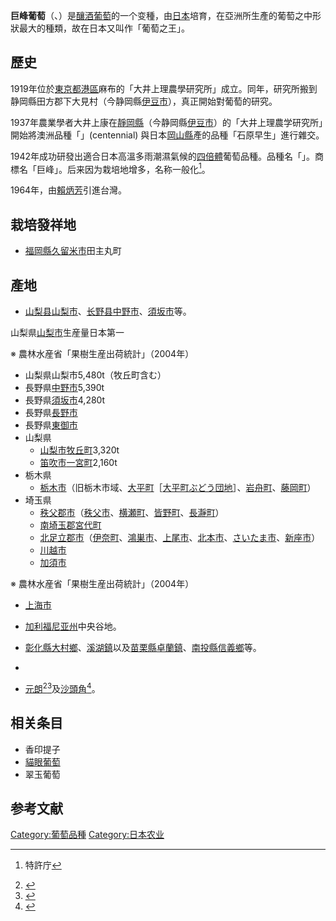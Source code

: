 {{Infobox grape variety
| name            = 巨峰葡萄
| image           = Japan's Kyoho Grapes.jpg
| caption         = 巨峰葡萄
| color           = [[黑色|黑色]]
| origin          = {{JPN}}
| pedigree0       = 
| pedigree1       = 四倍體[[雜交種|雜交種]]
| pedigree2       = 百週年
| regions         = [[長野市|長野市]]、[[山梨县|山梨县]]
| notable_wines   =
| hazards         = 
| breeder         = {{link-ja|大井上康|大井上康}}
| institute       = 大井上理農学研究所
| crossing_year   = 1937年
| selection_year  = 1942年
| protection_year = 1955年 
| flowers_sex     = [[雌雄間性|雌雄間性]]
}}
'''巨峰葡萄'''（{{jpn|j=巨峰|kn=きょほう|rm=Kyohō}}、{{lang-en|Kyoho}}）是[[釀酒葡萄|釀酒葡萄]]的一个变種，由[[日本|日本]]培育，在亞洲所生產的葡萄之中形狀最大的種類，故在日本又叫作「葡萄之王」。

== 歷史 ==
1919年位於[[東京都|東京都]][[港區_(東京都)|港區]]麻布的「大井上理農學研究所」成立。同年，研究所搬到静岡縣田方郡下大見村（今静岡縣[[伊豆市|伊豆市]]{{Link-ja|中伊豆町|中伊豆町}}），真正開始對葡萄的研究。

1937年農業學者大井上康在[[靜岡縣|靜岡縣]]{{Link-ja|下大見村|下大見村}}（今静岡縣[[伊豆市|伊豆市]]{{Link-ja|中伊豆町|中伊豆町}}）的「大井上理農学研究所」開始將澳洲品種「{{lang|ja|センテニアル}}」(centennial) 與日本[[岡山縣|岡山縣]]產的品種「石原早生」進行雜交。

1942年成功研發出適合日本高溫多雨潮濕氣候的[[染色體倍性|四倍體]]葡萄品種。品種名「{{lang|ja|石原センテニアル}}」。商標名「巨峰」。后来因为栽培地增多，名称一般化<ref>{{PDFlink|[http://www.jpo.go.jp/shiryou/toushin/shingikai/pdf/t_mark19/04shiryou.pdf 参考資料集(PDF),P13の平成13年（ワ）第9153号 大阪地方裁判所]}} 特許庁</ref>。

1964年，由[[賴炳芳|賴炳芳]]引進台灣。

== 栽培發祥地 ==
* [[福岡縣|福岡縣]][[久留米市|久留米市]]田主丸町

== 產地 ==
* {{JPN}}[[山梨县|山梨县]][[山梨市|山梨市]]、[[长野县|长野县]][[中野市|中野市]]、[[須坂市|須坂市]]等。
山梨県[[山梨市|山梨市]]生産量日本第一

※ 農林水産省「果樹生産出荷統計」（2004年）
* 山梨県山梨市5,480t（牧丘町含む）
* 長野県[[中野市|中野市]]5,390t
* 長野県[[須坂市|須坂市]]4,280t
* 長野県[[長野市|長野市]]
* 長野県[[東御市|東御市]]
* 山梨県
** [[山梨市|山梨市]][[牧丘町|牧丘町]]3,320t
** [[笛吹市|笛吹市]][[一宮町_(山梨県)|一宮町]]2,160t
* 栃木県
** [[栃木市|栃木市]]（旧栃木市域、[[大平町|大平町]]［[[大平町ぶどう団地|大平町ぶどう団地]]］、[[岩舟町|岩舟町]]、[[藤岡町_(栃木県)|藤岡町]]）
* 埼玉県
** [[秩父郡|秩父郡市]]（[[秩父市|秩父市]]、[[横瀬町|横瀬町]]、[[皆野町|皆野町]]、[[長瀞町|長瀞町]]）
** [[南埼玉郡|南埼玉郡]][[宮代町|宮代町]]
** [[北足立郡|北足立郡市]]（[[伊奈町|伊奈町]]、[[鴻巣市|鴻巣市]]、[[上尾市|上尾市]]、[[北本市|北本市]]、[[さいたま市|さいたま市]]、[[新座市|新座市]]）
** [[川越市|川越市]]
** [[加須市|加須市]]
※ 農林水産省「果樹生産出荷統計」（2004年）
* {{CHNML}}[[上海市|上海市]]
* {{USA}}[[加利福尼亚州|加利福尼亚州]]中央谷地。
* {{TWN}}[[彰化縣|彰化縣]][[大村鄉_(臺灣)|大村鄉]]、[[溪湖鎮|溪湖鎮]]以及[[苗栗縣|苗栗縣]][[卓蘭鎮|卓蘭鎮]]、[[南投縣|南投縣]][[信義鄉_(臺灣)|信義鄉]]等。
* {{CHL}}
* {{HKG}}[[元朗|元朗]]<ref name="香港巨峰">{{cite news |title=免費入場！元朗葡萄園巨峰香印成熟了　園主教你揀靚提子秘技 |url=https://www.hk01.com/%E9%96%8B%E7%BD%90/352121/%E5%85%8D%E8%B2%BB%E5%85%A5%E5%A0%B4-%E5%85%83%E6%9C%97%E8%91%A1%E8%90%84%E5%9C%92%E5%B7%A8%E5%B3%B0%E9%A6%99%E5%8D%B0%E6%88%90%E7%86%9F%E4%BA%86-%E5%9C%92%E4%B8%BB%E6%95%99%E4%BD%A0%E6%8F%80%E9%9D%9A%E6%8F%90%E5%AD%90%E7%A7%98%E6%8A%80 |work=香港01 |date=2019-07-15 |accessdate=2020-05-01 |archive-date=2020-10-22 |archive-url=https://web.archive.org/web/20201022062816/https://www.hk01.com/%E9%96%8B%E7%BD%90/352121/%E5%85%8D%E8%B2%BB%E5%85%A5%E5%A0%B4-%E5%85%83%E6%9C%97%E8%91%A1%E8%90%84%E5%9C%92%E5%B7%A8%E5%B3%B0%E9%A6%99%E5%8D%B0%E6%88%90%E7%86%9F%E4%BA%86-%E5%9C%92%E4%B8%BB%E6%95%99%E4%BD%A0%E6%8F%80%E9%9D%9A%E6%8F%90%E5%AD%90%E7%A7%98%E6%8A%80 |dead-url=no }}</ref><ref>{{cite web |title=香港都有日本提子摘！元朗提子園 香印、夏黑、巨蜂任摘 |url=https://www.sundaymore.com/566570/lifestyle/food/%e5%85%83%e6%9c%97%e6%8f%90%e5%ad%90%e5%9c%92/ |access-date=2020-05-10 |archive-date=2020-06-03 |archive-url=https://web.archive.org/web/20200603220008/https://www.sundaymore.com/566570/lifestyle/food/%e5%85%83%e6%9c%97%e6%8f%90%e5%ad%90%e5%9c%92/ |dead-url=no }}</ref>及[[沙頭角|沙頭角]]<ref name="沙頭角葡萄">{{cite news |title=沙頭角有個葡萄園：地理老師退休務農 種好香港 |url=https://www.mpweekly.com/culture/%E6%B2%99%E9%A0%AD%E8%A7%92-%E6%9C%89%E6%A9%9F%E7%A8%AE%E6%A4%8D-%E8%91%A1%E8%90%84-80600 |accessdate=2020-05-01 |work=明周 |date=2018-08-16 |archive-date=2021-01-18 |archive-url=https://web.archive.org/web/20210118045341/https://www.mpweekly.com/culture/%E6%B2%99%E9%A0%AD%E8%A7%92-%E6%9C%89%E6%A9%9F%E7%A8%AE%E6%A4%8D-%E8%91%A1%E8%90%84-80600 |dead-url=no }}</ref>。

==相关条目==
*香印提子
*[[貓眼葡萄|貓眼葡萄]]
*翠玉葡萄

==参考文献==
{{reflist}}


{{Vitis}}
[[Category:葡萄品種|Category:葡萄品種]]
[[Category:日本农业|Category:日本农业]]